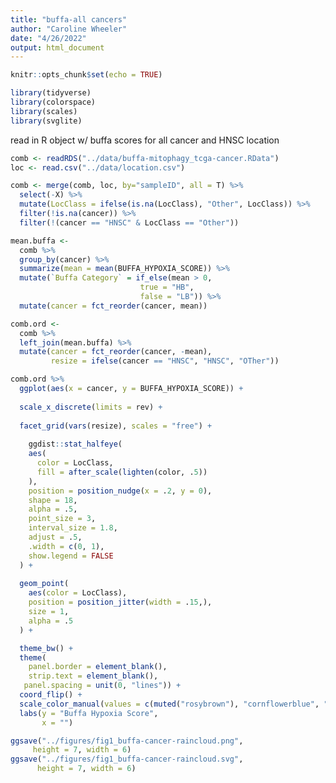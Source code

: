 ```yaml
---
title: "buffa-all cancers"
author: "Caroline Wheeler"
date: "4/26/2022"
output: html_document
---
```


```r
knitr::opts_chunk$set(echo = TRUE)

library(tidyverse)
library(colorspace)
library(scales)
library(svglite)
```

read in R object w/ buffa scores for all cancer and HNSC location 
```r
comb <- readRDS("../data/buffa-mitophagy_tcga-cancer.RData")
loc <- read.csv("../data/location.csv")

comb <- merge(comb, loc, by="sampleID", all = T) %>%
  select(-X) %>%
  mutate(LocClass = ifelse(is.na(LocClass), "Other", LocClass)) %>%
  filter(!is.na(cancer)) %>%
  filter(!(cancer == "HNSC" & LocClass == "Other"))
```

```r
mean.buffa <- 
  comb %>%
  group_by(cancer) %>%
  summarize(mean = mean(BUFFA_HYPOXIA_SCORE)) %>%
  mutate(`Buffa Category` = if_else(mean > 0,
                             true = "HB",
                             false = "LB")) %>%
  mutate(cancer = fct_reorder(cancer, mean))
```

```r
comb.ord <- 
  comb %>%
  left_join(mean.buffa) %>%
  mutate(cancer = fct_reorder(cancer, -mean),
         resize = ifelse(cancer == "HNSC", "HNSC", "OTher"))
```

```r
comb.ord %>%
  ggplot(aes(x = cancer, y = BUFFA_HYPOXIA_SCORE)) +
  
  scale_x_discrete(limits = rev) +
  
  facet_grid(vars(resize), scales = "free") +
  
    ggdist::stat_halfeye(
    aes(
      color = LocClass,
      fill = after_scale(lighten(color, .5))
    ),
    position = position_nudge(x = .2, y = 0),
    shape = 18,
    alpha = .5,
    point_size = 3,
    interval_size = 1.8,
    adjust = .5,
    .width = c(0, 1),
    show.legend = FALSE
  ) +
  
  geom_point(
    aes(color = LocClass),
    position = position_jitter(width = .15,),
    size = 1,
    alpha = .5
  ) +

  theme_bw() +
  theme(
    panel.border = element_blank(),
    strip.text = element_blank(),
   panel.spacing = unit(0, "lines")) +
  coord_flip() +
  scale_color_manual(values = c(muted("rosybrown"), "cornflowerblue", "yellow3" ,"gray50")) +
  labs(y = "Buffa Hypoxia Score",
       x = "") 

ggsave("../figures/fig1_buffa-cancer-raincloud.png",
     height = 7, width = 6)
ggsave("../figures/fig1_buffa-cancer-raincloud.svg",
      height = 7, width = 6)
```


